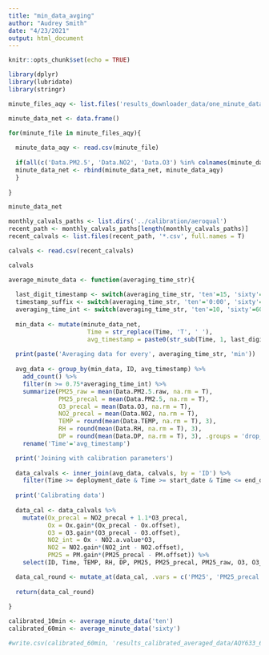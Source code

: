 ```yaml
---
title: "min_data_avging"
author: "Audrey Smith"
date: "4/23/2021"
output: html_document
---
```


```r
knitr::opts_chunk$set(echo = TRUE)
```

```r
library(dplyr)
library(lubridate)
library(stringr)
```

```R
minute_files_aqy <- list.files('results_downloader_data/one_minute_data', '*.csv', full.names = T)

minute_data_net <- data.frame()

for(minute_file in minute_files_aqy){
  
  minute_data_aqy <- read.csv(minute_file)
  
  if(all(c('Data.PM2.5', 'Data.NO2', 'Data.O3') %in% colnames(minute_data_aqy))){
  minute_data_net <- rbind(minute_data_net, minute_data_aqy)
  }
  
}

minute_data_net
```

```r
monthly_calvals_paths <- list.dirs('../calibration/aeroqual')
recent_path <- monthly_calvals_paths[length(monthly_calvals_paths)]
recent_calvals <- list.files(recent_path, '*.csv', full.names = T)

calvals <- read.csv(recent_calvals)

calvals
```


```r
average_minute_data <- function(averaging_time_str){
  
  last_digit_timestamp <- switch(averaging_time_str, 'ten'=15, 'sixty'=13)
  timestamp_suffix <- switch(averaging_time_str, 'ten'='0:00', 'sixty'=':00:00')
  averaging_time_int <- switch(averaging_time_str, 'ten'=10, 'sixty'=60)
  
  min_data <- mutate(minute_data_net,
                      Time = str_replace(Time, 'T', ' '),
                      avg_timestamp = paste0(str_sub(Time, 1, last_digit_timestamp), timestamp_suffix))
  
  print(paste('Averaging data for every', averaging_time_str, 'min'))
  
  avg_data <- group_by(min_data, ID, avg_timestamp) %>%
    add_count() %>%
    filter(n >= 0.75*averaging_time_int) %>%
    summarize(PM25_raw = mean(Data.PM2.5.raw, na.rm = T),
              PM25_precal = mean(Data.PM2.5, na.rm = T), 
              O3_precal = mean(Data.O3, na.rm = T), 
              NO2_precal = mean(Data.NO2, na.rm = T), 
              TEMP = round(mean(Data.TEMP, na.rm = T), 3), 
              RH = round(mean(Data.RH, na.rm = T), 3), 
              DP = round(mean(Data.DP, na.rm = T), 3), .groups = 'drop_last') %>%
    rename('Time'='avg_timestamp')

  print('Joining with calibration parameters')
  
  data_calvals <- inner_join(avg_data, calvals, by = 'ID') %>%
    filter(Time >= deployment_date & Time >= start_date & Time <= end_date)
  
  print('Calibrating data')
  
  data_cal <- data_calvals %>%
    mutate(Ox_precal = NO2_precal + 1.1*O3_precal,
           Ox = Ox.gain*(Ox_precal - Ox.offset), 
           O3 = O3.gain*(O3_precal - O3.offset), 
           NO2_int = Ox - NO2.a.value*O3, 
           NO2 = NO2.gain*(NO2_int - NO2.offset),
           PM25 = PM.gain*(PM25_precal - PM.offset)) %>%
    select(ID, Time, TEMP, RH, DP, PM25, PM25_precal, PM25_raw, O3, O3_precal, Ox, Ox_precal, NO2, NO2_precal)

  data_cal_round <- mutate_at(data_cal, .vars = c('PM25', 'PM25_precal', 'PM25_raw', 'O3', 'O3_precal', 'Ox', 'Ox_precal', 'NO2', 'NO2_precal'), .funs = ~round(.x, 3))
  
  return(data_cal_round)
  
}
```

```r
calibrated_10min <- average_minute_data('ten')
calibrated_60min <- average_minute_data('sixty')

#write.csv(calibrated_60min, 'results_calibrated_averaged_data/AQY633_642_60min_Sac.csv', row.names = F)
```






























